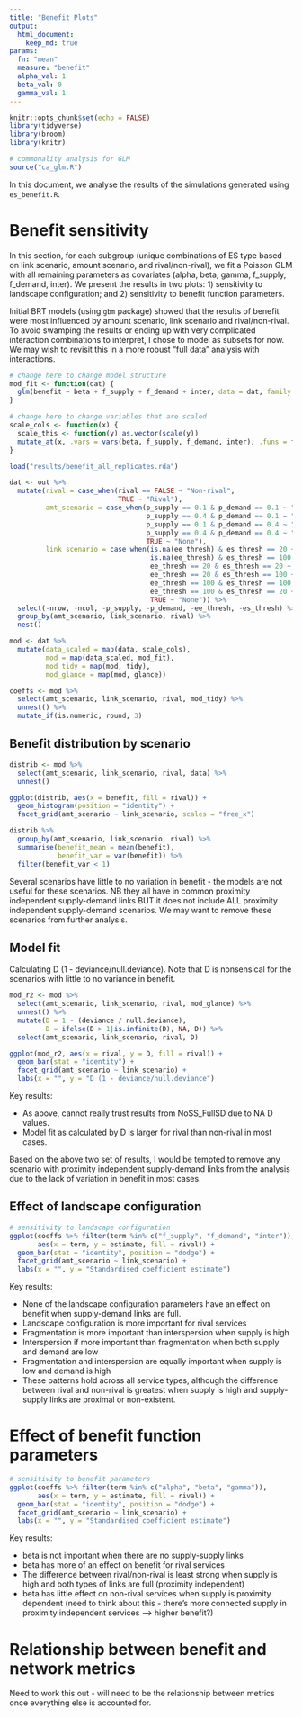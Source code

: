 ```yaml
---
title: "Benefit Plots"
output: 
  html_document:
    keep_md: true
params:
  fn: "mean"
  measure: "benefit"
  alpha_val: 1
  beta_val: 0
  gamma_val: 1
---
```


```r
knitr::opts_chunk$set(echo = FALSE)
library(tidyverse)
library(broom)
library(knitr)

# commonality analysis for GLM
source("ca_glm.R")
```

In this document, we analyse the results of the simulations generated using `es_benefit.R`. 

# Benefit sensitivity

In this section, for each subgroup (unique combinations of ES type based on link scenario, amount scenario, and rival/non-rival), we fit a Poisson GLM with all remaining parameters as covariates (alpha, beta, gamma, f_supply, f_demand, inter). We present the results in two plots: 1) sensitivity to landscape configuration; and 2) sensitivity to benefit function parameters. 

Initial BRT models (using `gbm` package) showed that the results of benefit were most influenced by amount scenario, link scenario and rival/non-rival. To avoid swamping the results or ending up with very complicated interaction combinations to interpret, I chose to model as subsets for now. We may wish to revisit this in a more robust "full data" analysis with interactions.

```r
# change here to change model structure
mod_fit <- function(dat) {
  glm(benefit ~ beta + f_supply + f_demand + inter, data = dat, family = "poisson")
}

# change here to change variables that are scaled
scale_cols <- function(x) {
  scale_this <- function(y) as.vector(scale(y))
  mutate_at(x, .vars = vars(beta, f_supply, f_demand, inter), .funs = funs(scale_this))
}

```

```r
load("results/benefit_all_replicates.rda")
```

```r
dat <- out %>% 
  mutate(rival = case_when(rival == FALSE ~ "Non-rival",
                           TRUE ~ "Rival"),
         amt_scenario = case_when(p_supply == 0.1 & p_demand == 0.1 ~ "LowS_LowD",
                                  p_supply == 0.4 & p_demand == 0.1 ~ "HighS_LowD",
                                  p_supply == 0.1 & p_demand == 0.4 ~ "LowS_HighD",
                                  p_supply == 0.4 & p_demand == 0.4 ~ "HighS_HighD",
                                  TRUE ~ "None"),
         link_scenario = case_when(is.na(ee_thresh) & es_thresh == 20 ~ "NoSS_ProxSD",
                                   is.na(ee_thresh) & es_thresh == 100 ~ "NoSS_FullSD",
                                   ee_thresh == 20 & es_thresh == 20 ~ "ProxSS_ProxSD",
                                   ee_thresh == 20 & es_thresh == 100 ~ "ProxSS_FullSD",
                                   ee_thresh == 100 & es_thresh == 100 ~ "FullSS_FullSD",
                                   ee_thresh == 100 & es_thresh == 20 ~ "FullSS_ProxSD",
                                   TRUE ~ "None")) %>% 
  select(-nrow, -ncol, -p_supply, -p_demand, -ee_thresh, -es_thresh) %>% 
  group_by(amt_scenario, link_scenario, rival) %>% 
  nest()
```

```r
mod <- dat %>% 
  mutate(data_scaled = map(data, scale_cols),
         mod = map(data_scaled, mod_fit),
         mod_tidy = map(mod, tidy),
         mod_glance = map(mod, glance))
```

```r
coeffs <- mod %>% 
  select(amt_scenario, link_scenario, rival, mod_tidy) %>% 
  unnest() %>% 
  mutate_if(is.numeric, round, 3) 
```

## Benefit distribution by scenario

```r
distrib <- mod %>% 
  select(amt_scenario, link_scenario, rival, data) %>% 
  unnest()

ggplot(distrib, aes(x = benefit, fill = rival)) + 
  geom_histogram(position = "identity") + 
  facet_grid(amt_scenario ~ link_scenario, scales = "free_x")

distrib %>%
  group_by(amt_scenario, link_scenario, rival) %>% 
  summarise(benefit_mean = mean(benefit),
            benefit_var = var(benefit)) %>% 
  filter(benefit_var < 1)
```

Several scenarios have little to no variation in benefit - the models are not useful for these scenarios. NB they all have in common proximity independent supply-demand links BUT it does not include ALL proximity independent supply-demand scenarios. We may want to remove these scenarios from further analysis. 

## Model fit

Calculating D (1 - deviance/null.deviance). Note that D is nonsensical for the scenarios with little to no variance in benefit. 

```r
mod_r2 <- mod %>%
  select(amt_scenario, link_scenario, rival, mod_glance) %>% 
  unnest() %>% 
  mutate(D = 1 - (deviance / null.deviance),
         D = ifelse(D > 1|is.infinite(D), NA, D)) %>% 
  select(amt_scenario, link_scenario, rival, D)

ggplot(mod_r2, aes(x = rival, y = D, fill = rival)) + 
  geom_bar(stat = "identity") + 
  facet_grid(amt_scenario ~ link_scenario) + 
  labs(x = "", y = "D (1 - deviance/null.deviance")
```

Key results: 

- As above, cannot really trust results from NoSS_FullSD due to NA D values. 
- Model fit as calculated by D is larger for rival than non-rival in most cases. 

Based on the above two set of results, I would be tempted to remove any scenario with proximity independent supply-demand links from the analysis due to the lack of variation in benefit in most cases. 

## Effect of landscape configuration

```r
# sensitivity to landscape configuration
ggplot(coeffs %>% filter(term %in% c("f_supply", "f_demand", "inter")), 
       aes(x = term, y = estimate, fill = rival)) + 
  geom_bar(stat = "identity", position = "dodge") + 
  facet_grid(amt_scenario ~ link_scenario) + 
  labs(x = "", y = "Standardised coefficient estimate")
```

Key results:

- None of the landscape configuration parameters have an effect on benefit when supply-demand links are full. 
- Landscape configuration is more important for rival services
- Fragmentation is more important than interspersion when supply is high
- Interspersion if more important than fragmentation when both supply and demand are low
- Fragmentation and interspersion are equally important when supply is low and demand is high
- These patterns hold across all service types, although the difference between rival and non-rival is greatest when supply is high and supply-supply links are proximal or non-existent. 

# Effect of benefit function parameters 

```r
# sensitivity to benefit parameters
ggplot(coeffs %>% filter(term %in% c("alpha", "beta", "gamma")), 
       aes(x = term, y = estimate, fill = rival)) + 
  geom_bar(stat = "identity", position = "dodge") + 
  facet_grid(amt_scenario ~ link_scenario) + 
  labs(x = "", y = "Standardised coefficient estimate")
```

Key results: 

- beta is not important when there are no supply-supply links
- beta has more of an effect on benefit for rival services
- The difference between rival/non-rival is least strong when supply is high and both types of links are full (proximity independent)
- beta has little effect on non-rival services when supply is proximity dependent (need to think about this - there's more connected supply in proximity independent services --> higher benefit?)

# Relationship between benefit and network metrics

Need to work this out - will need to be the relationship between metrics once everything else is accounted for. 